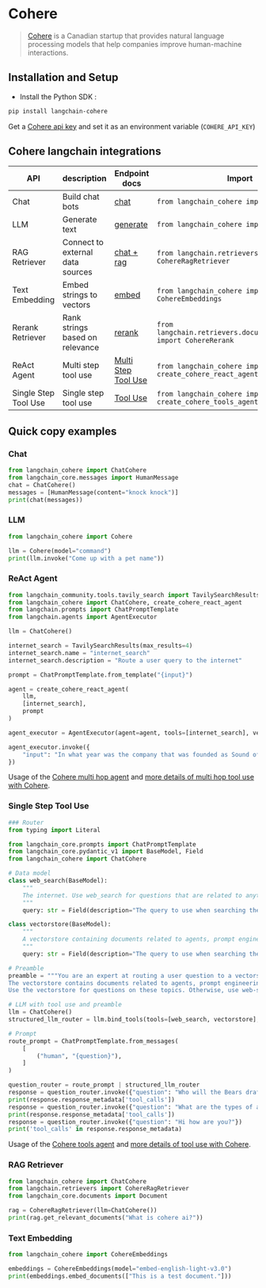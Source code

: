 # Cohere

>[Cohere](https://cohere.ai/about) is a Canadian startup that provides natural language processing models
> that help companies improve human-machine interactions.

## Installation and Setup
- Install the Python SDK :
```bash
pip install langchain-cohere
```

Get a [Cohere api key](https://dashboard.cohere.ai/) and set it as an environment variable (`COHERE_API_KEY`)

## Cohere langchain integrations

| API                  | description                      | Endpoint docs                                                           | Import                                                               | Example usage                                                             |
| -------------------- | -------------------------------- | ----------------------------------------------------------------------- | -------------------------------------------------------------------- | ------------------------------------------------------------------------- |
| Chat                 | Build chat bots                  | [chat](https://docs.cohere.com/reference/chat)                          | `from langchain_cohere import ChatCohere`                            | [cohere.ipynb](/docs/docs/integrations/chat/cohere.ipynb)                 |
| LLM                  | Generate text                    | [generate](https://docs.cohere.com/reference/generate)                  | `from langchain_cohere import Cohere`                                | [cohere.ipynb](/docs/docs/integrations/llms/cohere.ipynb)                 |
| RAG Retriever        | Connect to external data sources | [chat + rag](https://docs.cohere.com/reference/chat)                    | `from langchain.retrievers import CohereRagRetriever`                | [cohere.ipynb](/docs/docs/integrations/retrievers/cohere.ipynb)           |
| Text Embedding       | Embed strings to vectors         | [embed](https://docs.cohere.com/reference/embed)                        | `from langchain_cohere import CohereEmbeddings`                      | [cohere.ipynb](/docs/docs/integrations/text_embedding/cohere.ipynb)       |
| Rerank Retriever     | Rank strings based on relevance  | [rerank](https://docs.cohere.com/reference/rerank)                      | `from langchain.retrievers.document_compressors import CohereRerank` | [cohere.ipynb](/docs/docs/integrations/retrievers/cohere-reranker.ipynb)  |
| ReAct Agent          | Multi step tool use              | [Multi Step Tool Use](https://docs.cohere.com/docs/multi-step-tool-use) | `from langchain_cohere import ChatCohere, create_cohere_react_agent` | [multi_hop_agent.ipynb](/libs/partners/cohere/docs/multi_hop_agent.ipynb) |
| Single Step Tool Use | Single step tool use             | [Tool Use](https://docs.cohere.com/docs/tool-use)                       | `from langchain_cohere import ChatCohere, create_cohere_tools_agent` | [cohere_agent.ipynb](/libs/partners/cohere/docs/cohere_agent.ipynb)       |

## Quick copy examples

### Chat

```python
from langchain_cohere import ChatCohere
from langchain_core.messages import HumanMessage
chat = ChatCohere()
messages = [HumanMessage(content="knock knock")]
print(chat(messages))
```

### LLM


```python
from langchain_cohere import Cohere

llm = Cohere(model="command")
print(llm.invoke("Come up with a pet name"))
```

### ReAct Agent

```python
from langchain_community.tools.tavily_search import TavilySearchResults
from langchain_cohere import ChatCohere, create_cohere_react_agent
from langchain.prompts import ChatPromptTemplate
from langchain.agents import AgentExecutor

llm = ChatCohere()

internet_search = TavilySearchResults(max_results=4)
internet_search.name = "internet_search"
internet_search.description = "Route a user query to the internet"

prompt = ChatPromptTemplate.from_template("{input}")

agent = create_cohere_react_agent(
    llm,
    [internet_search],
    prompt
)

agent_executor = AgentExecutor(agent=agent, tools=[internet_search], verbose=True)```

agent_executor.invoke({
    "input": "In what year was the company that was founded as Sound of Music added to the S&P 500?",
})
```

Usage of the [Cohere multi hop agent](/libs/partners/cohere/docs/multi_hop_agent.ipynb) and [more details of multi hop tool use with Cohere](https://docs.cohere.com/docs/tool-use). 

### Single Step Tool Use

```python 
### Router
from typing import Literal

from langchain_core.prompts import ChatPromptTemplate
from langchain_core.pydantic_v1 import BaseModel, Field
from langchain_cohere import ChatCohere

# Data model
class web_search(BaseModel):
    """
    The internet. Use web_search for questions that are related to anything else than agents, prompt engineering, and adversarial attacks.
    """
    query: str = Field(description="The query to use when searching the internet.")

class vectorstore(BaseModel):
    """
    A vectorstore containing documents related to agents, prompt engineering, and adversarial attacks. Use the vectorstore for questions on these topics.
    """
    query: str = Field(description="The query to use when searching the vectorstore.")

# Preamble
preamble = """You are an expert at routing a user question to a vectorstore or web search.
The vectorstore contains documents related to agents, prompt engineering, and adversarial attacks.
Use the vectorstore for questions on these topics. Otherwise, use web-search."""

# LLM with tool use and preamble
llm = ChatCohere()
structured_llm_router = llm.bind_tools(tools=[web_search, vectorstore], preamble=preamble)

# Prompt
route_prompt = ChatPromptTemplate.from_messages(
    [
        ("human", "{question}"),
    ]
)

question_router = route_prompt | structured_llm_router
response = question_router.invoke({"question": "Who will the Bears draft first in the NFL draft?"})
print(response.response_metadata['tool_calls'])
response = question_router.invoke({"question": "What are the types of agent memory?"})
print(response.response_metadata['tool_calls'])
response = question_router.invoke({"question": "Hi how are you?"})
print('tool_calls' in response.response_metadata)
```

Usage of the [Cohere tools agent](/libs/partners/cohere/docs/cohere_agent.ipynb) and [more details of tool use with Cohere](https://docs.cohere.com/docs/tool-use). 

### RAG Retriever

```python
from langchain_cohere import ChatCohere
from langchain.retrievers import CohereRagRetriever
from langchain_core.documents import Document

rag = CohereRagRetriever(llm=ChatCohere())
print(rag.get_relevant_documents("What is cohere ai?"))
```

### Text Embedding

```python
from langchain_cohere import CohereEmbeddings

embeddings = CohereEmbeddings(model="embed-english-light-v3.0")
print(embeddings.embed_documents(["This is a test document."]))
```
